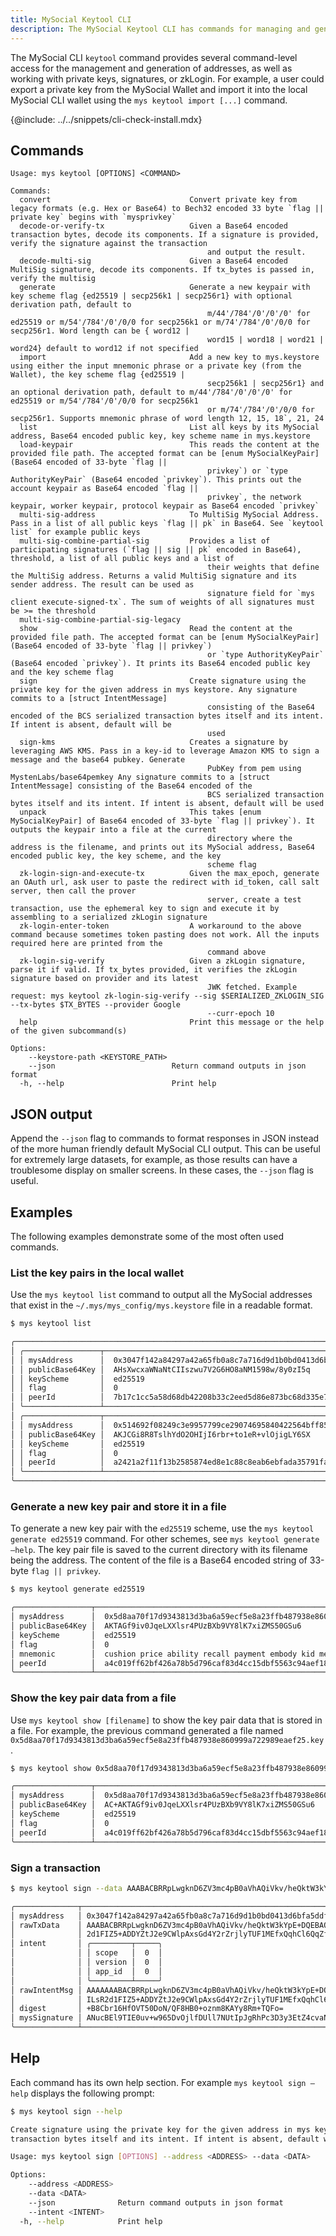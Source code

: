 ```yaml
---
title: MySocial Keytool CLI
description: The MySocial Keytool CLI has commands for managing and generating addresses, working with private keys, signatures, or zkLogin. 
---
```


The MySocial CLI `keytool` command provides several command-level access for the management and generation of addresses, as well as working with private keys, signatures, or zkLogin. For example, a user could export a private key from the MySocial Wallet and import it into the local MySocial CLI wallet using the `mys keytool import [...]` command.

{@include: ../../snippets/cli-check-install.mdx}

## Commands

```
Usage: mys keytool [OPTIONS] <COMMAND>

Commands:
  convert                           	Convert private key from legacy formats (e.g. Hex or Base64) to Bech32 encoded 33 byte `flag || private key` begins with `mysprivkey`
  decode-or-verify-tx                   Given a Base64 encoded transaction bytes, decode its components. If a signature is provided, verify the signature against the transaction 
  											and output the result.
  decode-multi-sig                  	Given a Base64 encoded MultiSig signature, decode its components. If tx_bytes is passed in, verify the multisig
  generate                          	Generate a new keypair with key scheme flag {ed25519 | secp256k1 | secp256r1} with optional derivation path, default to
                                        	m/44'/784'/0'/0'/0' for ed25519 or m/54'/784'/0'/0/0 for secp256k1 or m/74'/784'/0'/0/0 for secp256r1. Word length can be { word12 |
                                        	word15 | word18 | word21 | word24} default to word12 if not specified
  import                            	Add a new key to mys.keystore using either the input mnemonic phrase or a private key (from the Wallet), the key scheme flag {ed25519 |
                                        	secp256k1 | secp256r1} and an optional derivation path, default to m/44'/784'/0'/0'/0' for ed25519 or m/54'/784'/0'/0/0 for secp256k1
                                        	or m/74'/784'/0'/0/0 for secp256r1. Supports mnemonic phrase of word length 12, 15, 18`, 21, 24
  list                              	List all keys by its MySocial address, Base64 encoded public key, key scheme name in mys.keystore
  load-keypair                      	This reads the content at the provided file path. The accepted format can be [enum MySocialKeyPair] (Base64 encoded of 33-byte `flag ||
                                        	privkey`) or `type AuthorityKeyPair` (Base64 encoded `privkey`). This prints out the account keypair as Base64 encoded `flag ||
                                        	privkey`, the network keypair, worker keypair, protocol keypair as Base64 encoded `privkey`
  multi-sig-address                 	To MultiSig MySocial Address. Pass in a list of all public keys `flag || pk` in Base64. See `keytool list` for example public keys
  multi-sig-combine-partial-sig     	Provides a list of participating signatures (`flag || sig || pk` encoded in Base64), threshold, a list of all public keys and a list of
                                        	their weights that define the MultiSig address. Returns a valid MultiSig signature and its sender address. The result can be used as
                                        	signature field for `mys client execute-signed-tx`. The sum of weights of all signatures must be >= the threshold
  multi-sig-combine-partial-sig-legacy
  show                              	Read the content at the provided file path. The accepted format can be [enum MySocialKeyPair] (Base64 encoded of 33-byte `flag || privkey`)
                                        	or `type AuthorityKeyPair` (Base64 encoded `privkey`). It prints its Base64 encoded public key and the key scheme flag
  sign                              	Create signature using the private key for the given address in mys keystore. Any signature commits to a [struct IntentMessage]
                                        	consisting of the Base64 encoded of the BCS serialized transaction bytes itself and its intent. If intent is absent, default will be
                                        	used
  sign-kms                          	Creates a signature by leveraging AWS KMS. Pass in a key-id to leverage Amazon KMS to sign a message and the base64 pubkey. Generate
                                        	PubKey from pem using MystenLabs/base64pemkey Any signature commits to a [struct IntentMessage] consisting of the Base64 encoded of the
                                        	BCS serialized transaction bytes itself and its intent. If intent is absent, default will be used
  unpack                            	This takes [enum MySocialKeyPair] of Base64 encoded of 33-byte `flag || privkey`). It outputs the keypair into a file at the current
                                        	directory where the address is the filename, and prints out its MySocial address, Base64 encoded public key, the key scheme, and the key
                                        	scheme flag
  zk-login-sign-and-execute-tx      	Given the max_epoch, generate an OAuth url, ask user to paste the redirect with id_token, call salt server, then call the prover
                                        	server, create a test transaction, use the ephemeral key to sign and execute it by assembling to a serialized zkLogin signature
  zk-login-enter-token              	A workaround to the above command because sometimes token pasting does not work. All the inputs required here are printed from the
                                        	command above
  zk-login-sig-verify               	Given a zkLogin signature, parse it if valid. If tx_bytes provided, it verifies the zkLogin signature based on provider and its latest
                                        	JWK fetched. Example request: mys keytool zk-login-sig-verify --sig $SERIALIZED_ZKLOGIN_SIG --tx-bytes $TX_BYTES --provider Google
                                        	--curr-epoch 10
  help                              	Print this message or the help of the given subcommand(s)

Options:
  	--keystore-path <KEYSTORE_PATH>
  	--json                       	Return command outputs in json format
  -h, --help                       	Print help
```

## JSON output

Append the `--json` flag to commands to format responses in JSON instead of the more human friendly default MySocial CLI output. This can be useful for extremely large datasets, for example, as those results can have a troublesome display on smaller screens. In these cases, the `--json` flag is useful. 

## Examples

The following examples demonstrate some of the most often used commands. 

### List the key pairs in the local wallet

Use the `mys keytool list` command to output all the MySocial addresses that exist in the `~/.mys/mys_config/mys.keystore` file in a readable format. 


```sh
$ mys keytool list
```
```sh
╭────────────────────────────────────────────────────────────────────────────────────────────╮
│ ╭─────────────────┬──────────────────────────────────────────────────────────────────────╮ │
│ │ mysAddress      │  0x3047f142a84297a42a65fb0a8c7a716d9d1b0bd0413d6bfa5ddfec45df175235  │ │
│ │ publicBase64Key │  AHsXwcxaWNaNtCIIszwu7V2G6HO8aNM1598w/8y0zI5q                        │ │
│ │ keyScheme       │  ed25519                                                             │ │
│ │ flag            │  0                                                                   │ │
│ │ peerId          │  7b17c1cc5a58d68db42208b33c2eed5d86e873bc68d335e7df30ffccb4cc8e6a    │ │
│ ╰─────────────────┴──────────────────────────────────────────────────────────────────────╯ │
│ ╭─────────────────┬──────────────────────────────────────────────────────────────────────╮ │
│ │ mysAddress      │  0x514692f08249c3e9957799ce29074695840422564bff85e424b56de462913e0d  │ │
│ │ publicBase64Key │  AKJCGi8R8TslhYdO2OHIjI6rbr+to1eR+vlOjigLY6SX                        │ │
│ │ keyScheme       │  ed25519                                                             │ │
│ │ flag            │  0                                                                   │ │
│ │ peerId          │  a2421a2f11f13b2585874ed8e1c88c8eab6ebfada35791faf94e8e280b63a497    │ │
│ ╰─────────────────┴──────────────────────────────────────────────────────────────────────╯ │
╰────────────────────────────────────────────────────────────────────────────────────────────╯
```

### Generate a new key pair and store it in a file

To generate a new key pair with the `ed25519` scheme, use the `mys keytool generate ed25519` command. For other schemes, see `mys keytool generate –help`. The key pair file is saved to the current directory with its filename being the address. The content of the file is a Base64 encoded string of 33-byte `flag || privkey`. 

```sh
$ mys keytool generate ed25519
```
```sh
╭─────────────────┬───────────────────────────────────────────────────────────────────────────────────╮
│ mysAddress      │  0x5d8aa70f17d9343813d3ba6a59ecf5e8a23ffb487938e860999a722989eaef25               │
│ publicBase64Key │  AKTAGf9iv0JqeLXXlsr4PUzBXb9VY8lK7xiZMS50GSu6                                     │
│ keyScheme       │  ed25519                                                                          │
│ flag            │  0                                                                                │
│ mnemonic        │  cushion price ability recall payment embody kid media rude mosquito chalk broom  │
│ peerId          │  a4c019ff62bf426a78b5d796caf83d4cc15dbf5563c94aef1899312e74192bba                 │
╰─────────────────┴───────────────────────────────────────────────────────────────────────────────────╯
```

### Show the key pair data from a file

Use `mys keytool show [filename]` to show the key pair data that is stored in a file. For example, the previous command generated a file named `0x5d8aa70f17d9343813d3ba6a59ecf5e8a23ffb487938e860999a722989eaef25.key`. 

```sh
$ mys keytool show 0x5d8aa70f17d9343813d3ba6a59ecf5e8a23ffb487938e860999a722989eaef25.key
```
```sh
╭─────────────────┬──────────────────────────────────────────────────────────────────────╮
│ mysAddress      │  0x5d8aa70f17d9343813d3ba6a59ecf5e8a23ffb487938e860999a722989eaef25  │
│ publicBase64Key │  AC+AKTAGf9iv0JqeLXXlsr4PUzBXb9VY8lK7xiZMS50GSu6                     │
│ keyScheme       │  ed25519                                                             │
│ flag            │  0                                                                   │
│ peerId          │  a4c019ff62bf426a78b5d796caf83d4cc15dbf5563c94aef1899312e74192bba    │
╰─────────────────┴──────────────────────────────────────────────────────────────────────╯
```

### Sign a transaction

```sh
$ mys keytool sign --data AAABACBRRpLwgknD6ZV3mc4pB0aVhAQiVkv/heQktW3kYpE+DQEBAQABAAAwR/FCqEKXpCpl+wqMenFtnRsL0EE9a/pd3+xF3xdSNQEaEUeErlBmGWxz3Bh+9BZh2mzayodzsri7xIZNDHRA3wIAAAAAAAAAILsR2d1FIZ5+ADDYZtJ2e9CWlpAxsGd4Y2rZrjlyTUF1MEfxQqhCl6QqZfsKjHpxbZ0bC9BBPWv6Xd/sRd8XUjXoAwAAAAAAAICWmAAAAAAAAA== --address 0x3047f142a84297a42a65fb0a8c7a716d9d1b0bd0413d6bfa5ddfec45df175235
```
```sh
╭──────────────┬──────────────────────────────────────────────────────────────────────────────────────────────────────────────────────────────────────────────────────────────────╮
│ mysAddress   │ 0x3047f142a84297a42a65fb0a8c7a716d9d1b0bd0413d6bfa5ddfec45df175235                                                                                               │
│ rawTxData    │ AAABACBRRpLwgknD6ZV3mc4pB0aVhAQiVkv/heQktW3kYpE+DQEBAQABAAAwR/FCqEKXpCpl+wqMenFtnRsL0EE9a/pd3+xF3xdSNQEaEUeErlBmGWxz3Bh+9BZh2mzayodzsri7xIZNDHRA3wIAAAAAAAAAILsR │
│              │ 2d1FIZ5+ADDYZtJ2e9CWlpAxsGd4Y2rZrjlyTUF1MEfxQqhCl6QqZfsKjHpxbZ0bC9BBPWv6Xd/sRd8XUjXoAwAAAAAAAICWmAAAAAAAAA==                                                     │
│ intent       │ ╭─────────┬─────╮                                                                                                                                                │
│              │ │ scope   │  0  │                                                                                                                                                │
│              │ │ version │  0  │                                                                                                                                                │
│              │ │ app_id  │  0  │                                                                                                                                                │
│              │ ╰─────────┴─────╯                                                                                                                                                │
│ rawIntentMsg │ AAAAAAABACBRRpLwgknD6ZV3mc4pB0aVhAQiVkv/heQktW3kYpE+DQEBAQABAAAwR/FCqEKXpCpl+wqMenFtnRsL0EE9a/pd3+xF3xdSNQEaEUeErlBmGWxz3Bh+9BZh2mzayodzsri7xIZNDHRA3wIAAAAAAAAA │
│              │ ILsR2d1FIZ5+ADDYZtJ2e9CWlpAxsGd4Y2rZrjlyTUF1MEfxQqhCl6QqZfsKjHpxbZ0bC9BBPWv6Xd/sRd8XUjXoAwAAAAAAAICWmAAAAAAAAA==                                                 │
│ digest       │ +B8Cbr16HfOVT50DoN/QF8HB0+oznm8KAYy8Rm+TQFo=                                                                                                                     │
│ mysSignature │ ANucBEl9TIE0uv+w965DvOjlfDUll7NUtIpJgRhPc3D3y3EtZ4cvaNbm8i5pc7TNIov/qI0FhzIYf2J6PbqoNQ57F8HMWljWjbQiCLM8Lu1dhuhzvGjTNeffMP/MtMyOag==                             │
╰──────────────┴──────────────────────────────────────────────────────────────────────────────────────────────────────────────────────────────────────────────────────────────────╯
 ```

## Help

Each command has its own help section. For example `mys keytool sign –help` displays the following prompt:

```sh
$ mys keytool sign --help
```
```sh
Create signature using the private key for the given address in mys keystore. Any signature commits to a [struct IntentMessage] consisting of the Base64 encoded of the BCS serialized
transaction bytes itself and its intent. If intent is absent, default will be used

Usage: mys keytool sign [OPTIONS] --address <ADDRESS> --data <DATA>

Options:
  	--address <ADDRESS>  
  	--data <DATA>   	 
  	--json           	Return command outputs in json format
  	--intent <INTENT>    
  -h, --help           	Print help
```
